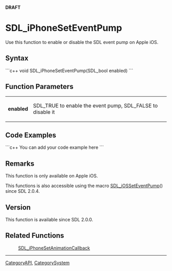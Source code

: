 <!-- pragma section-numbers off -->
<!-- pragma camelcase off -->
'''DRAFT'''

<!-- #You will need to remove the line #acl All:read above in order to be able to save the new page.  Do not remove any other content above this comment.  You may delete this comment before you save. -->

<!-- #*^*^*^*^*See http://wiki.libsdl.org/moin.cgi/SGFunctions for details on editing this page*^*^*^*^* -->


= SDL_iPhoneSetEventPump =
Use this function to enable or disable the SDL event pump on Apple iOS.




== Syntax ==
```c++
void SDL_iPhoneSetEventPump(SDL_bool enabled)
```


== Function Parameters ==
{|
|'''enabled'''
|SDL_TRUE to enable the event pump, SDL_FALSE to disable it
|}


== Code Examples ==
```c++
You can add your code example here
```

<!-- #Leave this section as-is unless you have a code example to put in.  In that case, replace You can add your code example here with your code example following the Style Guide instructions.  Leave the rest of the markup alone and delete this comment. -->


== Remarks ==
This function is only available on Apple iOS.

This functions is also accessible using the macro [[SDL_iOSSetEventPump]]() since SDL 2.0.4.

== Version ==
This function is available since SDL 2.0.0.


== Related Functions ==
:[[SDL_iPhoneSetAnimationCallback]]
<!-- #Remove this section if empty -->


----
[[CategoryAPI]], [[CategorySystem]]
<!-- #See the Style Guide for instructions on editing the footer. -->
